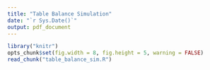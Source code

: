 ```yaml
---
title: "Table Balance Simulation"
date: "`r Sys.Date()`"
output: pdf_document
---
```


```r
library("knitr")
opts_chunk$set(fig.width = 8, fig.height = 5, warning = FALSE)
read_chunk("table_balance_sim.R")
```

```r
```


```r
```

```r
```

```r
```

```r
```

```r
```

```r
```
